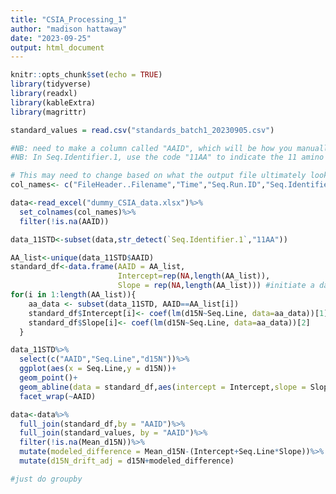 ```yaml
---
title: "CSIA_Processing_1"
author: "madison hattaway"
date: "2023-09-25"
output: html_document
---
```


```r
knitr::opts_chunk$set(echo = TRUE)
library(tidyverse)
library(readxl)
library(kableExtra)
library(magrittr)
```

```r
standard_values = read.csv("standards_batch1_20230905.csv")
```

```r
#NB: need to make a column called "AAID", which will be how you manually identify the AA
#NB: In Seq.Identifier.1, use the code "11AA" to indicate the 11 amino acid standard mix

# This may need to change based on what the output file ultimately looks like
col_names<- c("FileHeader..Filename","Time","Seq.Run.ID","Seq.Identifier.1","Seq.Identifier.2","Seq.Line","Area All","Rt","d15N","Ampl_28","Ampl_29","AAID")

data<-read_excel("dummy_CSIA_data.xlsx")%>%
  set_colnames(col_names)%>%
  filter(!is.na(AAID))

data_11STD<-subset(data,str_detect(`Seq.Identifier.1`,"11AA"))
```

```r
AA_list<-unique(data_11STD$AAID)
standard_df<-data.frame(AAID = AA_list, 
                        Intercept=rep(NA,length(AA_list)),
                        Slope = rep(NA,length(AA_list))) #initiate a dataframe for the intercepts of the linear model
for(i in 1:length(AA_list)){
    aa_data <- subset(data_11STD, AAID==AA_list[i])
    standard_df$Intercept[i]<- coef(lm(d15N~Seq.Line, data=aa_data))[1]
    standard_df$Slope[i]<- coef(lm(d15N~Seq.Line, data=aa_data))[2]
  }

```
```r
data_11STD%>%
  select(c("AAID","Seq.Line","d15N"))%>%
  ggplot(aes(x = Seq.Line,y = d15N))+
  geom_point()+
  geom_abline(data = standard_df,aes(intercept = Intercept,slope = Slope))+
  facet_wrap(~AAID)

```

```r
data<-data%>%
  full_join(standard_df,by = "AAID")%>%
  full_join(standard_values, by = "AAID")%>%
  filter(!is.na(Mean_d15N))%>%
  mutate(modeled_difference = Mean_d15N-(Intercept+Seq.Line*Slope))%>%
  mutate(d15N_drift_adj = d15N+modeled_difference)
```

```r
#just do groupby
```